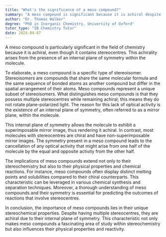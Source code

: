 ```yaml
---
title: "What's the significance of a meso compound?"
summary: "A meso compound is significant because it is achiral despite having stereocentres, due to its internal plane of symmetry."
author: "Dr. Thomas Walker"
degree: "PhD in Inorganic Chemistry, University of Oxford"
tutor_type: "IB Chemistry Tutor"
date: 2024-04-07
---
```


A meso compound is particularly significant in the field of chemistry because it is achiral, even though it contains stereocentres. This achirality arises from the presence of an internal plane of symmetry within the molecule.

To elaborate, a meso compound is a specific type of stereoisomer. Stereoisomers are compounds that share the same molecular formula and the same sequence of bonded atoms as another compound but differ in the spatial arrangement of their atoms. Meso compounds represent a unique subset of stereoisomers. What distinguishes meso compounds is that they possess multiple stereocentres while remaining achiral; this means they do not rotate plane-polarized light. The reason for this lack of optical activity is the existence of an internal plane of symmetry, often referred to as a mirror plane, within the molecule.

This internal plane of symmetry allows the molecule to exhibit a superimposable mirror image, thus rendering it achiral. In contrast, most molecules with stereocentres are chiral and have non-superimposable mirror images. The symmetry present in a meso compound leads to the cancellation of any optical activity that might arise from one half of the molecule by the equal and opposite activity from the other half.

The implications of meso compounds extend not only to their stereochemistry but also to their physical properties and chemical reactions. For instance, meso compounds often display distinct melting points and solubilities compared to their chiral counterparts. This characteristic can be leveraged in various chemical synthesis and separation techniques. Moreover, a thorough understanding of meso compounds and their symmetry is essential for predicting the outcomes of reactions that involve stereocentres.

In conclusion, the importance of meso compounds lies in their unique stereochemical properties. Despite having multiple stereocentres, they are achiral due to their internal plane of symmetry. This characteristic not only makes meso compounds a fascinating area of study within stereochemistry but also influences their physical properties and reactivity.
    